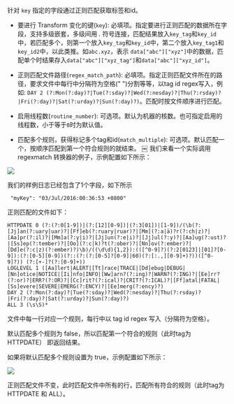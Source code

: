 针对 `key` 指定的字段通过正则匹配获取标签和id。 

* 要进行 Transform 变化的键(`key`): 必填项。指定要进行正则匹配的数据所在字段，支持多级嵌套，多级间用 *.* 符号连接，匹配结果放入`key_tag`和`key_id`中，若匹配多个，则第一个放入`key_tag`和`key_id`中，第二个放入`key_tag1`和`key_id2`中，以此类推。如`abc.xyz`，表示 `data["abc"]["xyz"]`中的数据，匹配单个时结果存入`data["abc"]["xyz_tag"]`和`data["abc"]["xyz_id"]`。

* 正则匹配文件路径(`regex_match_path`): 必填项。指定正则匹配文件所在的路径，要求文件中每行中分隔符为空格(" ")分割等等，以tag id regex写入，例如: `DAY 2 (?:Mon(?:day)?|Tue(?:sday)?|Wed(?:nesday)?|Thu(?:rsday)?|Fri(?:day)?|Sat(?:urday)?|Sun(?:day)?)`。匹配时按文件顺序进行匹配。 

* 启用线程数(`routine_number`): 可选项。默认为机器的核数。也可指定启用的线程数，小于等于`0`时为默认值。

* 匹配多个规则，获得标记多个tag和id(`match_multiple`): 可选项。默认匹配一个，按顺序匹配到第一个符合规则的就结束。
￼
我们来看一个实际调用 regexmatch 转换器的例子，示例配置如下所示：

![](https://dn-odum9helk.qbox.me/Foe_4Kvj15zr2yQKZbrsHRwB4Gtu)

我们的样例日志已经包含了1个字段，如下所示

```
 "myKey": "03/Jul/2016:00:36:53 +0800"
```

正则匹配的文件如下：

```
HTTPDATE 0 (?:(?:0[1-9])|(?:[12][0-9])|(?:3[01])|[1-9])/(\b(?:[Jj]an(?:uary|uar)?|[Ff]eb(?:ruary|ruar)?|[Mm](?:a|ä)?r(?:ch|z)?|[Aa]pr(?:il)?|[Mm]a(?:y|i)?|[Jj]un(?:e|i)?|[Jj]ul(?:y)?|[Aa]ug(?:ust)?|[Ss]ep(?:tember)?|[Oo](?:c|k)?t(?:ober)?|[Nn]ov(?:ember)?|[Dd]e(?:c|z)(?:ember)?)\b)/((\d\d){1,2}):(([^0-9]?)(?:2[0123]|[01]?[0-9]):(?:[0-5][0-9])(?::(?:(?:[0-5]?[0-9]|60)(?:[:.,][0-9]+)?))([^0-9]?)) (?:[+-]?(?:[0-9]+))
LOGLEVEL 1 ([Aa]lert|ALERT|[Tt]race|TRACE|[Dd]ebug|DEBUG|[Nn]otice|NOTICE|[Ii]nfo|INFO|[Ww]arn?(?:ing)?|WARN?(?:ING)?|[Ee]rr?(?:or)?|ERR?(?:OR)?|[Cc]rit?(?:ical)?|CRIT?(?:ICAL)?|[Ff]atal|FATAL|[Ss]evere|SEVERE|EMERG(?:ENCY)?|[Ee]merg(?:ency)?)
DAY 2 (?:Mon(?:day)?|Tue(?:sday)?|Wed(?:nesday)?|Thu(?:rsday)?|Fri(?:day)?|Sat(?:urday)?|Sun(?:day)?)
ALL 3 (\s\S)*
```

文件中每一行对应一个规则，每行中以 tag id regex 写入（分隔符为空格）。

默认匹配多个规则为 false，所以匹配第一个符合的规则（此时tag为 HTTPDATE） 即返回结果。

如果将默认匹配多个规则设置为 true，示例配置如下所示：

![](https://dn-odum9helk.qbox.me/Fpu4niYuTmVYHUvtjiBkdIbGfegs)

正则匹配文件不变，此时匹配文件中所有的行，匹配所有符合的规则（此时tag为 HTTPDATE 和 ALL）。

